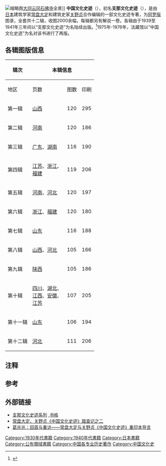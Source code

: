{{noteTA
|1=zh-hans:史迹;zh-hant:史蹟
}}
{{refimprove|time=2016-01-20T02:06:55+00:00}}
{{Onesource|time=2016-05-07T00:28:31+00:00}} 
[[File:Cultural_Monuments_of_China._vol_01._001.jpg|缩略图]][[大同市|大同]][[云冈石窟|云冈石佛寺]]全景]]
'''中国文化史迹'''（{{lang-ja|中国文化史蹟}}），初名'''支那文化史迹'''（{{lang-ja|支那文化史蹟}}），是由[[日本|日本]]建筑学家[[常盘大定|常盘大定]]和建筑史家[[关野贞|关野贞]]合作编辑的一部文化史迹专著，为[[珂罗版|珂罗版]]图录，全套共十二辑，收图2000余幅，每辑都另有解说一卷。各辑由{{link-ja|法藏馆|法藏館}}于1939至1941年三年间以“支那文化史迹”为名陆续出版。<ref>{{Citeweb|title=《支那文化史迹•第八卷》山西、河北|url=http://www.wtoutiao.com/p/Jc0lFs.html|deadurl=yes|archiveurl=https://web.archive.org/web/20160126092300/http://www.wtoutiao.com/p/Jc0lFs.html|archivedate=2016年1月26日|df=|accessdate=2016年1月19日}}</ref>1975年-1976年，法藏馆以“中国文化史迹”为名对该书进行了再版。

== 各辑图版信息 ==
{| class="wikitable"
|-
! rowspan=2 | 辑次 !! colspan=3 | 本辑信息 !! colspan=2 | 日期 !! colspan=3 | 分组主题信息{{efn|name=ten}}
|-
! 地区 !! 页数 !! 图数 !! 印刷 !! 发行 !! 主题 !! 页数 !! 图数
|-
| rowspan=6 | 第一辑 || rowspan=6 | [[山西|山西]] || rowspan=6 | 120 || rowspan=6 | 295 || rowspan=6 | 1939年5月10日 || rowspan=6 | 1939年5月15日 
| [[大同市|大同]][[云冈石窟|云冈石窟]] || 76 || 119
|-
| 大同[[上华严寺|上华严寺]] || 2 || 4 
|-
| 大同[[下华严寺|下华严寺]] || 3 || 8 
|-
| 大同[[善化寺|善化寺]] || 1 || 2 
|-
| [[五台山|五台山]] || 25 || 39 
|-
| [[太原|太原]][[龙山石窟|龙山石窟]] || 13 || 23 
|-
| rowspan=7 | 第二辑 || rowspan=7 | [[河南|河南]] || rowspan=7 | 120 || rowspan=7 | 186 || rowspan=7 | 1939年7月1日 || rowspan=7 | 1939年7月5日
| [[洛阳|洛阳]][[龙门石窟|龙门石窟]] || 76 || 115
|-
| [[登封|登封]][[少林寺|少林寺]] || 31 || 46
|-
| 登封[[嵩岳寺|嵩岳寺]] || 2 || 2
|-
| 登封[[法王寺_(登封)|法王寺]] || 2 || 4
|-
| 登封[[会善寺|会善寺]] || 5 || 10
|-
| 登封[[永泰寺|永泰寺]] || 2 || 3
|-
| 登封[[碑楼寺|碑楼寺]] || 2 || 4
|-
| rowspan=16 | 第三辑 || rowspan=16 | [[广东|广东]]、[[湖南|湖南]] || rowspan=16 | 116 || rowspan=16 | 190 || rowspan=16 | 1939年8月25日 || rowspan=16 | 1939年8月30日 
| [[广州|广州]][[光孝寺_(广州)|光孝寺]] || 19 || 31
|-
| 广州[[六榕寺|六榕寺]] || 8 || 10
|-
| 广州[[华林寺|华林寺]] || 3 || 7
|-
| 广州[[广州文庙|文庙]] || 3 || 6
|-
| 广州[[五仙观|五仙观]] || 1 || 2
|-
| 广州[[怀圣寺|怀圣寺]] || 2 || 3
|-
| [[韶州|韶州]][[南华寺|南华寺]] || 15 || 23
|-
| [[乳源|乳源]][[云门寺_(乳源瑶族自治县)|云门寺]] || 9 || 10
|-
| [[潮州|潮州]][[开元寺_(潮州市)|开元寺]] || 6 || 9
|-
| 潮州[[韩山|韩山]] || 8 || 12
|-
| [[长沙|长沙]][[岳麓山|岳麓山]] || 7 || 10
|-
| [[衡山|衡山南岳]] || 18 || 30
|-
| [[衡州|衡州]] || 4 || 8
|-
| [[岳州|岳州]] || 2 || 6
|-
| [[宁乡|宁乡]][[沩山|沩山]] || 9 || 19
|-
| 长沙 || 2 || 4
|-
| rowspan=9 | 第四辑 || rowspan=9 | [[江苏|江苏]]、[[浙江|浙江]]、<br />[[福建|福建]] || rowspan=9 | 119 || rowspan=9 | 206 || rowspan=9 | 1939年9月30日 || rowspan=9 | 1939年10月5日 
| [[镇江|镇江]] || 6 || 12
|-
| [[句容|句容]] || 8 || 16
|-
| [[苏州|苏州]] || 10 || 19
|-
| [[上海|上海]]其他 || 4 || 11
|-
| [[杭州|杭州]] || 56 || 89
|-
| [[绍兴|绍兴]] || 10 || 20
|-
| [[宁波|宁波]] || 17 || 28
|-
| [[普陀山|普陀山]] || 7 || 10
|-
| [[厦门|厦门]][[南普陀寺|南普陀寺]] || 1 || 1
|-
| rowspan=10 | 第五辑 || rowspan=10 | [[河南|河南]]、[[河北|河北]] || rowspan=10 | 120 || rowspan=10 | 197 || rowspan=10 | 1939年11月10日 || rowspan=10 | 1939年11月15日 
| [[登封|登封]][[嵩山|嵩山]] || 17 || 28
|-
| [[巩县|巩县]] || 17 || 32
|-
| [[偃师|偃师]] || 8 || 13
|-
| [[洛阳|洛阳]] || 6 || 10
|-
| [[开封|开封]] || 6 || 9
|-
| [[歸德|归德]] || 3 || 5
|-
| [[鹿邑|鹿邑]] || 5 || 8
|-
| [[安阳|安阳]][[宝山_(安阳市)|宝山]] || 24 || 37
|-
| [[武安|武安]][[响堂山|北响堂山]] || 21 || 30
|-
| [[磁州|磁州]][[响堂山|南响堂山]] || 13 || 25
|-
| rowspan=5 | 第六辑 || rowspan=5 | [[浙江|浙江]]、[[福建|福建]] || rowspan=5 | 120 || rowspan=5 | 180 || rowspan=5 | 1939年12月20日 || rowspan=5 | 1939年12月25日 
| [[天台县|天台]][[天台山_(浙江)|天台山]] || 34 || 54
|-
| [[福州|福州]] || 34 || 52
|-
| [[闽侯|闽侯]][[雪峰崇圣寺|雪峰崇圣寺]] || 12 || 17
|-
| 闽侯[[鼓山|鼓山]] || 26 || 37
|-
| [[福清|福清]][[黄檗山|黄檗山]][[万福寺_(福清)|万福寺]] || 14 || 20
|-
| rowspan=4 | 第七辑 || rowspan=4 | [[山东|山东]] || rowspan=4 | 116 || rowspan=4 | 188 || rowspan=4 | 1940年2月17日 || rowspan=4 | 1940年2月20日 
| [[长清|长清]][[灵岩寺|灵岩寺]] || 17 || 30
|-
| [[历城|历城]] || 51 || 87
|-
| [[青州|青州]] || 39 || 58
|-
| [[淄州|淄州]] || 9 || 13
|-
| rowspan=6 | 第八辑 || rowspan=6 | [[山西|山西]]、[[河北|河北]] || rowspan=6 | 105 || rowspan=6 | 166 || rowspan=6 | 1940年4月15日 || rowspan=6 | 1940年4月18日 
| [[太原|太原]][[天龙山石窟|天龙山石窟]] || 37 || 64 
|-
| 太原 || 19 || 29 
|-
| [[交城|交城]][[石壁山|石壁山]] || 11 || 16 
|-
| 交城[[万卦山|万卦山]] || 7 || 12 
|-
| [[赵州_(河北)|赵州]] || 4 || 5 
|-
| [[正定|正定]] || 27 || 41
|-
| 第九辑 || [[陕西|陕西]] || 105 || 186 || 1940年6月15日 || 1940年6月20日 || [[西安|西安]]及其附近 || 105 || 186
|-
| rowspan=5 | 第十辑{{efn|name=ten|第十辑未分组，分组主题按地区信息统计}} || rowspan=5 | [[四川|四川]]、[[湖北|湖北]]、<br />[[江西|江西]]、[[安徽|安徽]]、<br />[[江苏|江苏]] || rowspan=5 | 107 || rowspan=5 | 205 || rowspan=5 | 1940年8月10日 || rowspan=5 | 1940年8月15日 
| 四川 || 13 || 22
|-
| 湖北 || 20 || 39
|-
| 江西 || 22 || 43
|-
| 安徽 || 5 || 9
|-
| 江苏 || 49 || 92
|-
| rowspan=17 | 第十一辑 || rowspan=17 | [[山东|山东]] || rowspan=17 | 106 || rowspan=17 | 194 || rowspan=17 | 1940年12月6日 || rowspan=17 | 1940年12月10日 
| [[曲阜|曲阜]][[孔庙|孔子庙]] || 42 || 75 
|-
| 曲阜[[孔林|孔子林]] || 3 || 5 
|-
| 曲阜[[颜庙|颜子庙]] || 5 || 8 
|-
| 曲阜[[曲阜周公庙|周公庙]] || 2 || 4 
|-
| [[邹县|邹县]][[孟庙|孟子庙]] || 3 || 5 
|-
| 邹县[[重兴寺|重兴寺]] || 1 || 2 
|-
| [[泰安|泰安]][[蒿里山|蒿里山]] || 4 || 8 
|-
| 泰安[[岱庙|岱庙]] || 6 || 12 
|-
| 泰安[[泰山|泰山]] || 8 || 15 
|-
| 泰安[[徂徕山|徂徕山]] || 2 || 4 
|-
| [[泗水县|泗水]] || 1 || 2 
|-
| [[兖州|兖州]] || 2 || 3 
|-
| [[济宁|济宁]] || 7 || 12 
|-
| [[长清|长清]] || 6 || 11 
|-
| [[济南|济南]] || 5 || 11 
|-
| [[肥城|肥城]][[孝堂山|孝堂山]] || 3 || 5 
|-
| [[嘉祥县|嘉祥]] || 8 || 12 
|-
| rowspan=4 | 第十二辑 || rowspan=4 | [[河北|河北]] || rowspan=4 | 111 || rowspan=4 | 206 || rowspan=4 | 1941年7月23日 || rowspan=4 | 1941年7月27日 
| [[北京|北京]] || 55 || 99
|-
| [[昌平|昌平]] || 14 || 30
|-
| [[房山|房山]] || 22 || 37
|-
| [[易县|易县]]及其他 || 20 || 40
|}

== 注释 ==
{{notelist}}

== 参考 ==
{{reflist}}

== 外部链接 ==
* [https://shuge.org/ebook/znwhsj/ 支那文化史迹系列] {{Wayback|url=https://shuge.org/ebook/znwhsj/ |date=20150723062740 }},[[书格|书格]]
* [https://web.archive.org/web/20160630113959/http://www.iahs.fudan.edu.cn/cn/news.asp?action=page&id=764 常盘大定、关野贞《中国文化史迹》踏查记之二]
* [https://web.archive.org/web/20160610094957/http://jds.cass.cn/Item/32612.aspx 葛兆光：回首与重访——常盘大定与关野贞《中国文化史迹》重印本导言]

[[Category:1930年代書籍|Category:1930年代書籍]]
[[Category:1940年代書籍|Category:1940年代書籍]]
[[Category:日本書籍|Category:日本書籍]]
[[Category:公有領域書籍|Category:公有領域書籍]]
[[Category:中国各专业历史著作|Category:中国各专业历史著作]]
[[Category:中国文化史|Category:中国文化史]]